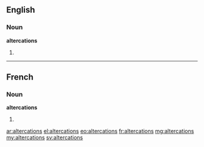 ==English==

===Noun===
'''altercations'''

# {{plural of|altercation}}

----

==French==

===Noun===
'''altercations''' {{f}}

# {{plural of|altercation|lang=fr}}

[[ar:altercations]]
[[el:altercations]]
[[eo:altercations]]
[[fr:altercations]]
[[mg:altercations]]
[[my:altercations]]
[[sv:altercations]]